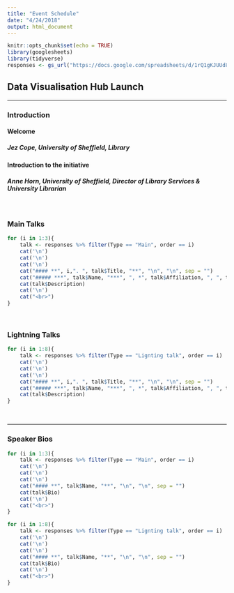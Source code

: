 ```yaml
---
title: "Event Schedule"
date: "4/24/2018"
output: html_document
---
```


```r
knitr::opts_chunk$set(echo = TRUE)
library(googlesheets)
library(tidyverse)
responses <- gs_url("https://docs.google.com/spreadsheets/d/1rQ1gKJUUd8c01XnTW8h2BEw2zJeMTt7nKUneG94Gotc/edit#gid=1315135582", visibility = "private") %>% gs_read()


```



## Data Visualisation Hub Launch

***

### Introduction

#### **Welcome**
##### ***Jez Cope***, *University of Sheffield, Library*

#### **Introduction to the initiative**
##### ***Anne Horn***, *University of Sheffield, Director of Library Services & University Librarian*

<br>


### Main Talks


```r



for (i in 1:3){
    talk <- responses %>% filter(Type == "Main", order == i)
    cat('\n')     
    cat('\n')
    cat('\n') 
    cat("#### **", i,". ", talk$Title, "**", "\n", "\n", sep = "") 
    cat("##### ***", talk$Name, "***", ", *", talk$Affiliation, ", ", talk$Department,"*", "\n", "\n", sep = "")
    cat(talk$Description)
    cat('\n')
    cat("<br>")
}
```


<br>


### Lightning Talks


```r



for (i in 1:8){
    talk <- responses %>% filter(Type == "Lignting talk", order == i)
    cat('\n')     
    cat('\n')
    cat('\n') 
    cat("#### **", i,". ", talk$Title, "**", "\n", "\n", sep = "") 
    cat("##### ***", talk$Name, "***", ", *", talk$Affiliation, ", ", talk$Department,"*", "\n", "\n", sep = "")
    cat(talk$Description)
}
```


<br>

***

### Speaker Bios


```r



for (i in 1:3){
    talk <- responses %>% filter(Type == "Main", order == i)
    cat('\n')     
    cat('\n')
    cat('\n') 
    cat("#### **", talk$Name, "**", "\n", "\n", sep = "") 
    cat(talk$Bio)
    cat('\n')
    cat("<br>")
}

for (i in 1:8){
    talk <- responses %>% filter(Type == "Lignting talk", order == i)
    cat('\n')     
    cat('\n')
    cat('\n') 
    cat("#### **", talk$Name, "**", "\n", "\n", sep = "") 
    cat(talk$Bio)
    cat('\n')
    cat("<br>")
}
```
